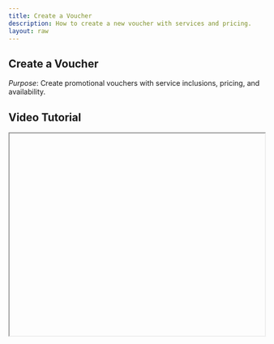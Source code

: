 ```yaml
---
title: Create a Voucher
description: How to create a new voucher with services and pricing.
layout: raw
---
```



<div className="mdx-content">

## Create a Voucher

 

*Purpose*: Create promotional vouchers with service inclusions, pricing, and availability.

## Video Tutorial



<iframe
  width="100%"
  height="400"
  title="Create Voucher Tutorial"
  allowFullScreen
  className="rounded-lg"
/>

---

## Steps:



❶ **Navigate to Offers**  
From the left menu, go to the **Offers** section.

❷ **Go to Voucher Tab**  
Click on the **Voucher** tab at the top.

❸ **Click Add Voucher**  
Hit the **Add Voucher** button located at the top-right corner.

❹ **Fill in the Voucher Form**  
A panel opens with fields to complete:
- **Voucher Name**, **Gender Restriction**, **Validity**, **Total Sessions**, and **Description**.
- Click **Next** to go to **Service Inclusion** and pick the services to include.
- Click **Next** again to reach **Service Pricing**:
  - Enable **Online Booking** or **Walk-in Booking** as needed.
  - Enter **Total Service Value** and **Voucher Price**.
- Click **Next** one more time to choose **Venue(s)** where this voucher is valid.

❺ **Save the Voucher**  
Click **Save** to complete voucher creation.

---

**Tip for First-Time Users**:  
Be sure to define relevant services and pricing for maximum value.

<div className="space-y-4 mt-6">

<div className="my-10 border-t border-gray-200" />

## More questions about this


</div>
<div className="space-y-4 mt-6">
  <details className="bg-white rounded-md p-4 border border-gray-300">
  <summary
    className="font-medium text-base text-gray-900"
    style={{
      backgroundColor: 'transparent',
      outline: 'none',
      cursor: 'pointer',
      userSelect: 'none',
      listStyle: 'none',
    }}
  >Can I edit the voucher later?</summary>
   <p className="mt-2 text-sm text-gray-700">
      Yes, you can access any created voucher and modify its settings, services, or pricing.
    </p>
  </details>

  <details className="bg-white rounded-md p-4 border border-gray-300">
  <summary
    className="font-medium text-base text-gray-900"
    style={{
      backgroundColor: 'transparent',
      outline: 'none',
      cursor: 'pointer',
      userSelect: 'none',
      listStyle: 'none',
    }}
  >Is this available across venues?</summary>
    <p className="mt-2 text-sm text-gray-700">
      Yes, select multiple venues in the final step before saving.
    </p>
  </details>
</div>
</div>

---

<div className="space-y-4 mt-6">

<div className="my-10 border-t border-gray-200" />

<div className="mdx-content mt-10">

Was this article helpful?

<div style={{ display: 'flex', gap: '1rem' }}>
  <button style={{ padding: '0.5rem', borderRadius: '9999px', backgroundColor: '#f0f0f0' }}>
   👍
  </button>
  <button style={{ padding: '0.5rem', borderRadius: '9999px', backgroundColor: '#f0f0f0' }}>
    👎
  </button>
</div>
</div>

---
</div>

